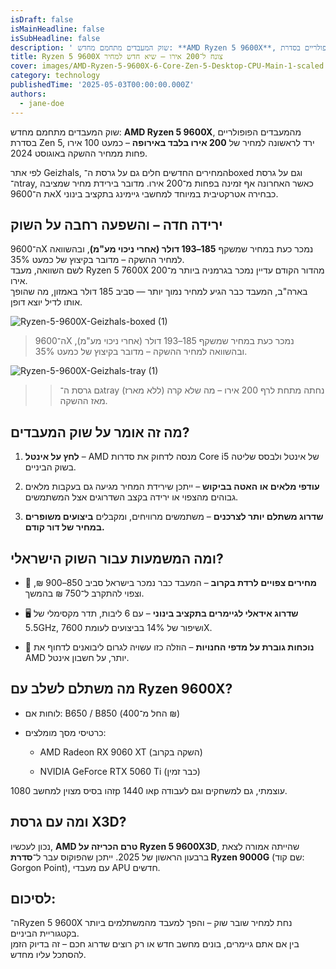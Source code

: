 ```yaml
---
isDraft: false
isMainHeadline: false
isSubHeadline: false
description: ' שוק המעבדים מתחמם מחדש: **AMD Ryzen 5 9600X**, מהמעבדים הפופולריים בסדרת Zen 5, ירד לראשונה למחיר של **200 אירו בלבד באירופה** – כמעט 100 א'
title: Ryzen 5 9600X צונח ל־200 אירו – שיא חדש למחיר
cover: images/AMD-Ryzen-5-9600X-6-Core-Zen-5-Desktop-CPU-Main-1-scaled.webp
category: technology
publishedTime: '2025-05-03T00:00:00.000Z'
authors:
  - jane-doe
---
```


שוק המעבדים מתחמם מחדש: **AMD Ryzen 5 9600X**, מהמעבדים הפופולריים בסדרת Zen 5, ירד לראשונה למחיר של **200 אירו בלבד באירופה** – כמעט 100 אירו פחות ממחיר ההשקה באוגוסט 2024.

לפי אתר Geizhals, המחירים החדשים חלים גם על גרסת ה־boxed וגם על גרסת ה־tray, כאשר האחרונה אף זמינה בפחות מ־200 אירו. מדובר בירידת מחיר שמציבה את ה־9600X כבחירה אטרקטיבית במיוחד למחשבי גיימינג בתקציב בינוני.

## **ירידה חדה – והשפעה רחבה על השוק**

ה־9600X נמכר כעת במחיר שמשקף **185–193 דולר (אחרי ניכוי מע"מ)**, ובהשוואה למחיר ההשקה – מדובר בקיצוץ של כמעט 35%.  
לשם השוואה, מעבד Ryzen 5 7600X מהדור הקודם עדיין נמכר בגרמניה ביותר מ־200 אירו.  
בארה"ב, המעבד כבר הגיע למחיר נמוך יותר — סביב 185 דולר באמזון, מה שהופך אותו לדיל יוצא דופן.

![Ryzen-5-9600X-Geizhals-boxed (1)](images/Ryzen-5-9600X-Geizhals-boxed-1-1600x715.webp)

> ה־9600X נמכר כעת במחיר שמשקף 185–193 דולר (אחרי ניכוי מע"מ), ובהשוואה למחיר ההשקה – מדובר בקיצוץ של כמעט 35%.

![Ryzen-5-9600X-Geizhals-tray (1)](images/Ryzen-5-9600X-Geizhals-tray-1-1600x727.webp)

> > גם גרסת ה־tray (ללא מארז) נחתה מתחת לרף 200 אירו – מה שלא קרה מאז ההשקה.

## **מה זה אומר על שוק המעבדים?**

1. **לחץ על אינטל** – AMD מנסה לדחוק את סדרות Core i5 של אינטל ולבסס שליטה בשוק הביניים.
    
2. **עודפי מלאים או האטה בביקוש** – ייתכן שירידת המחיר מגיעה גם בעקבות מלאים גבוהים מהצפוי או ירידה בקצב השדרוגים אצל המשתמשים.
    
3. **שדרוג משתלם יותר לצרכנים** – משתמשים מרוויחים, ומקבלים **ביצועים משופרים במחיר של דור קודם.**
    

## **ומה המשמעות עבור השוק הישראלי?**

- 💸 **מחירים צפויים לרדת בקרוב** – המעבד כבר נמכר בישראל סביב 850–900 ₪, וצפוי להתקרב ל־750 ₪ בהמשך.
    
- 🖥️ **שדרוג אידאלי לגיימרים בתקציב בינוני** – עם 6 ליבות, תדר מקסימלי של 5.5GHz, ושיפור של 14% בביצועים לעומת 7600X.
    
- 🏪 **נוכחות גוברת על מדפי החנויות** – הוזלה כזו עשויה לגרום ליבואנים לדחוף את AMD יותר, על חשבון אינטל.
    

## **מה משתלם לשלב עם Ryzen 9600X?**

- לוחות אם: B650 / B850 (החל מ־400 ₪)
    
- כרטיסי מסך מומלצים:
    
    - AMD Radeon RX 9060 XT (השקה בקרוב)
        
    - NVIDIA GeForce RTX 5060 Ti (כבר זמין)
        

זהו בסיס מצוין למחשב 1080p או 1440p עוצמתי, גם למשחקים וגם לעבודה.

## **ומה עם גרסת X3D?**

נכון לעכשיו, **AMD טרם הכריזה על Ryzen 5 9600X3D**, שהייתה אמורה לצאת ברבעון הראשון של 2025. 
ייתכן שהפוקוס עבר ל־**סדרת Ryzen 9000G** (שם קוד: Gorgon Point), עם מעבדי APU חדשים.

## **לסיכום:**

ה־Ryzen 5 9600X נחת למחיר שובר שוק – והפך למעבד מהמשתלמים ביותר בקטגוריית הביניים.  
בין אם אתם גיימרים, בונים מחשב חדש או רק רוצים שדרוג חכם – זה בדיוק הזמן להסתכל עליו מחדש.
